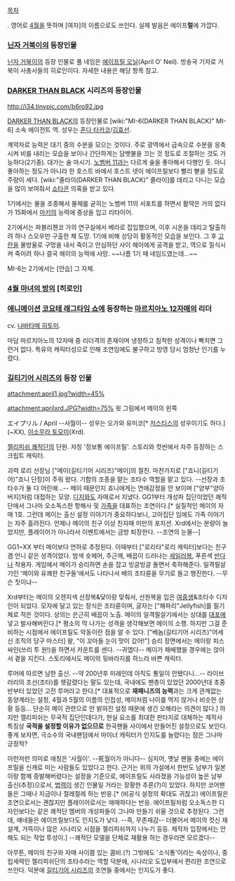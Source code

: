 [[목차]]

'''{{{+1 April}}}'''. 영어로 [[4월]]을 뜻하며 [여자]의 이름으로도 쓰인다. 실제 발음은 에이프'''럴'''에 가깝다.

=== [[닌자 거북이]]의 등장인물 ===
[[닌자 거북이]]의 등장 인물로 풀 네임은 [[에이프릴 오닐]](April O' Neil). 방송국 기자로 거북이 사총사들의 히로인이다. 자세한 내용은 해당 항목 참고.

=== [[DARKER THAN BLACK]] 시리즈의 등장인물 ===
http://i34.tinypic.com/b6ro92.jpg

[[DARKER THAN BLACK]]의 등장인물로 [wiki:"MI-6(DARKER THAN BLACK)" MI-6] 소속 에이전트 역. 성우는 [[혼다 타카코]]/[[김효선]].

계약자로 능력은 대기 중의 수분을 모으는 것이다. 주로 광역에서 급속으로 수분을 응축시켜 비를 내리는 모습을 보이나 간단하게는 담뱃불을 끄는 것 정도로 조절하는 것도 가능하다(2기중). 대가는 술 마시기. [[노벰버 11]]과는 다르게 술을 좋아해서 다행인 듯. 아니 좋아하는 정도가 아니라 한 호스트 바에서 호스트 넷이 에이프릴보다 빨리 뻗을 정도로 주량이 세다. [wiki:"줄라이(DARKER THAN BLACK)" 줄라이]를 데리고 다니는 모습을 많이 보여줘서 [[쇼타콘]] 의혹을 받고 있다.

1기에서는 물을 조종해서 물체를 굳히는 노벰버 11의 서포트를 하면서 활약은 거의 없다가 15화에서 [[마키]]의 능력에 중상을 입고 리타이어.

2기에서는 파블리첸코 가의 연구실에서 베라로 잡입했으며, 이후 시온을 데리고 탈출하려 하나 스오우만 구출한 채 도망. 1기에 비해 상당히 활동적인 모습을 보인다. 그 후 [[고란]]을 물방울로 구멍을 내서 죽이고 안심하던 사이 헤이에게 공격을 받고, 역으로 질식시켜 죽이려 하나 결국 헤이의 능력에 사망. ~~나름 1기 때 네임드였는데...~~

MI-6는 2기에서는 [안습] 그 자체.

=== [[4월 마녀의 방]]의 [히로인] ===

=== [[애니메이션]] [[코요테 래그타임 쇼]]에 등장하는 [[마르치아노 12자매]]의 리더 ===
cv. [[나바타메 히토미]].

마담 마르치아노의 12자매 중 리더격의 존재이며 냉정하고 침착한 성격이나 빡치면 그런거 없다. 특유의 캐릭터성으로 인해 조연임에도 불구하고 방영 당시 엄청난 인기를 누렸다.

=== [[길티기어 시리즈]]의 등장 인물 ===
attachment:april1.jpg?width=45%

attachment:aprilxrd.JPG?width=75%
윗 그림에서 메이의 왼쪽

エイプリル / April --사월이--
성우는 오가와 유미코[* [[저스티스(길티기어)|저스티스]]의 성우이기도 하다.](~XX), [[이소무라 토모미]](Xrd).

[[젤리피쉬 쾌적단]]의 단원. 자칭 '정보통 에이프릴'. 스토리와 컷씬에서 자주 등장하는 스크립트 캐릭터.

괴력 로리 선장님 ["메이(길티기어 시리즈)"메이]의 절친. 마찬가지로 ["죠니(길티기어)"죠니 단장]이 주워 왔다. 기함의 조종을 맡는 조타수 역할을 맡고 있다. --선장과 조타수가 둘 다 어린애...-- 메이 때문인지 죠니에게는 연애감정을 안 보이며 ["양부"양아버지]처럼 대접하는 모양. [[디지]]와도 자매로서 지냈다. GG1부터 개성파 집단이었던 쾌적단에서 그나마 오소독스한 항해사 및 [[가족]]을 대표하는 조연이다.[* 실질적인 메이의 자매 1호. 그런데 메이는 출신 설정 이야기가 중요하다보니, 고아집단 임에도 가족 이야기는 자주 흘려진다. 언제나 메이의 친구 이상 친자매 미만의 포지션. Xrd에서는 분량이 늘었지만, 플레이어가 아니라서 이벤트에서는 금방 퇴장한다. --조연의 눈물--]

GG1~XX 부터 메이보다 연하로 추정된다. 이때부터 ["로리타"로리 캐릭터]보다는 친구 겸 언니 같은 성격이었다. 밤색 숏헤어, 주근깨, 배꼽이 드러나는 [[세일러복]], 푸른색 [[반다나]] 착용자. 게임에서 메이가 승리하면 손을 잡고 빙글빙글 돌면서 축하해준다. 일격필살기인 '메이와 유쾌한 친구들'에서도 나타나서 배의 조타륜을 무기로 들고 행진한다. --무슨 짓이냐-- 

Xrd부터는 메이의 오렌지색 선장복&닻이랑 맞춰서, 선원복을 입은 [[여중생]]&조타수 디자인이 되었다. 모자에 달고 있는 장식은 조타륜이며, 글자는 ["해파리"Jellyfish]를 필기체로 적은 것이다. 상의는 은근히 배꼽이 노출. 메이의 일격필살기에서는 상대를 [[대포]]에 넣고 발사해버린다.[* 평소의 막 나가는 성격을 생각해보면 메이의 소행. 하지만 그걸 준비하는 시점에서 에이프릴도 악동이란 점을 알 수 있다. ["베놈(길티기어 시리즈)"어세신 조직의 당구 마스터] 왈, "이 꼬마들 눈이 맛이 갔어!"] 승리 장면에서는 메이랑 피스 싸인(쓰리 투 원!)을 하면서 카운트를 센다. --귀엽다-- 메이가 패배했을 경우에는 앉아서 곁을 지킨다. 스토리에서도 메이의 뒷바라지를 하느라 바쁜 캐릭터.

루머에 따르면 남한 출신. --약 200년후 미래인데 아직도 통일이 안됐다니...-- 라이브러리의 조선(조타)를 헷갈렸다는 말도 있는데, 국내에도 팬층이 있었던 2000년대 초중반부터 있었던 고전 루머라고 한다.[* 대표적으로 '''재패니즈의 능력'''과는 크게 관계없는 동양계라는 설정, 4월과 5월의 이름의 인접성, 메이처럼 나이를 먹지 않거나 비슷한 상황 등등... 단순히 메이 관련으로 안 밝혀진 설정 때문에 생긴 오해라는 의견이 많다.] 하지만 젤리피쉬는 무국적 집단인데다가, 현실 요소를 최대한 판타지로 대체하는 제작사 특징상 '''국적을 설정할 이유가 없으므로''' 한국팬들 사이에서 만들어진 설정으로도 보인다. 좋게 보자면, 극소수의 국내팬덤에서 마이너 캐릭터가 인지도를 늘렸다는 점은 그나마 긍정적?

이런저런 의미로 애칭은 '사월이'. --死월이가 아니다-- 심지어, 옛날 팬들 중에는 에이프릴을 신캐로 미는 사람들도 있었다고 한다. 근거는 위의 가설에서 한반도 남부가 일본이랑 함께 증발해버렸다는 설정을 기준으로, 에이프릴도 사라졌을 가능성이 높은 남부 출신(추정)으로서, [[법력]]이 생긴 인물일 거라는 장황한 추론(?)이 있었다. 하지만 코어팬들은 그때나 지금이나 절레절레 하는 반응.[* (비공식 설정의 확대도 귀찮고) 에이프릴은 조연으로서는 괜찮지만 플레이어로서는 애매하다는 반응. 에이프릴처럼 오소독스한 디자인보다는 같은 쾌적단 멤버의 개성파들이 그나마 만들기 쉬울 것으로 추정된다. 그런데, 얘네들은 에이프릴보다도 인지도가 낮다. --즉, 무존재감-- 더불어서 메이의 컷신 재설계, 가뜩이나 많은 시나리오 시점을 젤리피쉬까지 나누기 등등. 제작자 입장에서는 안 해도 되는 작업 투성이.] --쾌적단 모델을 단체로 재활용 하는 경우라면 모르겠다--

아무튼, 메이의 친구와 자매 사이쯤 있는 콤비.(?) 그밖에도 '소식통'이라는 속성이나, 중립세력인 젤리피쉬단의 조타수라는 역할 덕분에, 시나리오 도입부에서 편리한 조연으로 쓰인다. 덕분에 [[길티기어 시리즈]]의 조연들 중에서는 인지도가 좋다.
